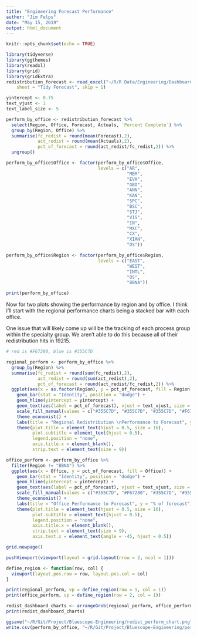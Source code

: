 ```yaml
---
title: "Engineering Forecast Performance"
author: "Jim Felps"
date: "May 15, 2019"
output: html_document
---
```


```r
knitr::opts_chunk$set(echo = TRUE)
```

```r
library(tidyverse)
library(ggthemes)
library(readxl)
library(grid)
library(gridExtra)
redistribution_forecast <- read_excel("~/R/R Data/Engineering/Dashboards/redistribution_forecast.xlsx", 
    sheet = "Tidy Forecast", skip = 1)

yintercept <- 0.75
text_vjust <- 1
text_label_size <- 5
```

```r
perform_by_office <- redistribution_forecast %>%
  select(Region, Office, Forecast, Actuals, `Percent Complete`) %>%
  group_by(Region, Office) %>%
  summarise(fc_redist = round(mean(Forecast),2),
            act_redist = round(mean(Actuals),2),
            pct_of_forecast = round(act_redist/fc_redist,2)) %>%
  ungroup()

perform_by_office$Office <- factor(perform_by_office$Office,
                                   levels = c("AR",
                                              "MEM",
                                              "EVA",
                                              "GBO",
                                              "ANN",
                                              "KAN",
                                              "SPC",
                                              "BSC",
                                              "STJ",
                                              "VIS",
                                              "IN",
                                              "MXC",
                                              "CX",
                                              "XIAN",
                                              "OS"))

perform_by_office$Region <- factor(perform_by_office$Region,
                                   levels = c("EAST",
                                              "WEST",
                                              "INTL",
                                              "OS",
                                              "BBNA"))

print(perform_by_office)

```



Now for two plots showing the performance by region and by office. I think I'll start with the regional performance charts being a stacked bar with each office.

One issue that will likely come up will be the tracking of each process group within the specialty group. We aren't able to do this because all of their redistribution hits in 19215.

```r
# red is #F67280, blue is #355C7D 

regional_perform <- perform_by_office %>%
  group_by(Region) %>%
  summarise(fc_redist = round(sum(fc_redist),2),
            act_redist = round(sum(act_redist),2),
            pct_of_forecast = round(act_redist/fc_redist,2)) %>%
  ggplot(aes(x = as.factor(Region), y = pct_of_forecast, fill = Region)) +
    geom_bar(stat = "Identity", position = "dodge") +
    geom_hline(yintercept = yintercept) +
    geom_text(aes(label = pct_of_forecast), vjust = text_vjust, size = text_label_size) +
    scale_fill_manual(values = c("#355C7D", "#355C7D", "#355C7D", "#F67280", "#355C7D")) +
    theme_economist() +
    labs(title = "Regional Redistribution \nPerformance to Forecast", y = "% of forecast", subtitle = "vs % of workdays imported") +
    theme(plot.title = element_text(hjust = 0.5, size = 16),
          plot.subtitle = element_text(hjust = 0.5),
          legend.position = "none",
          axis.title.x = element_blank(),
          strip.text = element_text(size = 9))

office_perform <- perform_by_office %>%
  filter(Region != "BBNA") %>%
  ggplot(aes(x = Office, y = pct_of_forecast, fill = Office)) +
    geom_bar(stat = "Identity", position = "dodge") +
    geom_hline(yintercept = yintercept) +
    geom_text(aes(label = pct_of_forecast), vjust = text_vjust, size = text_label_size) +
    scale_fill_manual(values = c("#355C7D", "#F67280", "#355C7D", "#355C7D", "#355C7D", "#355C7D", "#355C7D", "#F67280", "#F67280", "#355C7D", "#355C7D", "#355C7D", "#F67280", "#355C7D", "#F67280")) +
    theme_economist() +
    labs(title = "Office Performance to Forecast", y = "% of forecast") +
    theme(plot.title = element_text(hjust = 0.5, size = 16),
          plot.subtitle = element_text(hjust = 0.5),
          legend.position = "none",
          axis.title.x = element_blank(),
          strip.text = element_text(size = 9),
          axis.text.x = element_text(angle = -45, hjust = 0.5))

grid.newpage()

pushViewport(viewport(layout = grid.layout(nrow = 2, ncol = 1)))

define_region <- function(row, col) {
  viewport(layout.pos.row = row, layout.pos.col = col)
}

print(regional_perform, vp = define_region(row = 1, col = 1))
print(office_perform, vp = define_region(row = 2, col = 1))

redist_dashboard_charts <- arrangeGrob(regional_perform, office_perform, nrow = 2)
print(redist_dashboard_charts)

ggsave("~/R/Git/Project/Bluescope-Engineering/redist_perform_chart.png", redist_dashboard_charts, width = 16, height = 9, dpi = 320)
write.csv(perform_by_office, "~/R/Git/Project/Bluescope-Engineering/perform_by_office.csv")
```

